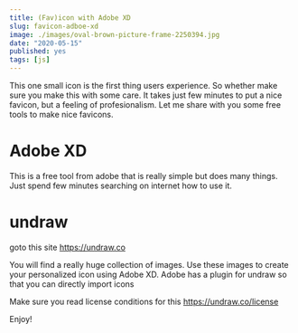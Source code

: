 ```yaml
---
title: (Fav)icon with Adobe XD
slug: favicon-adboe-xd
image: ./images/oval-brown-picture-frame-2250394.jpg
date: "2020-05-15"
published: yes
tags: [js]
---
```


This one small icon is the first thing users experience. So whether make sure you make this with some care. It takes just few minutes to put a nice favicon, but a feeling of profesionalism. Let me share with you some free tools to make nice favicons.

# Adobe XD

This is a free tool from adobe that is really simple but does many things. Just spend few minutes searching on internet how to use it.

# undraw

goto this site https://undraw.co

You will find a really huge collection of images. Use these images to create your personalized icon using Adobe XD. Adobe has a plugin for undraw so that you can directly import icons

Make sure you read license conditions for this https://undraw.co/license

Enjoy!
